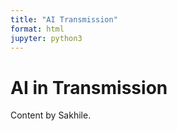```yaml
---
title: "AI Transmission"
format: html
jupyter: python3
---
```


# AI in Transmission

Content by Sakhile.
